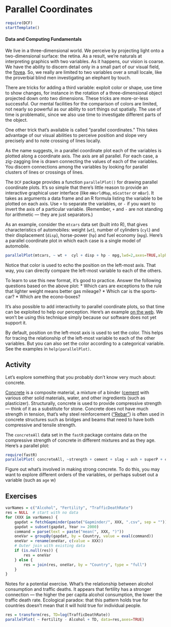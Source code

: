 Parallel Coordinates
========================================================

```r
require(DCF)
startTemplate()
```

#### Data and Computing Fundamentals

We live in a three-dimensional world.  We perceive by projecting light onto a two-dimensional surface: the retina.  As a result, we're naturals at interpreting graphics with two variables.  As it happens, our vision is coarse.  We have the ability to discern detail only in a small part of our visual field, the [fovea](http://en.wikipedia.org/wiki/Fovea_centralis).  So, we really are limited to two variables over a small locale, like the proverbial blind men investigating an elephant by touch.

There are tricks for adding a third variable: exploit color or shape, use time to show changes, for instance in the rotation of a three-dimensional object projected down onto two dimensions.  These tricks are more-or-less successful.  Our mental facilities for the comparison of colors are limited, not nearly so powerful as our ability to sort things out spatially.  The use of time is problematic, since we also use time to investigate different parts of the object.

One other trick that's available is called "parallel coordinates."  This takes advantage of our visual abilities to perceive position and slope very precisely and to note crossing of lines locally.

As the name suggests, in a parallel coordinate plot each of the variables is plotted along a coordinate axis.  The axis are all parallel.  For each case, a zig-zagging line is drawn connecting the values of each of the variables.  You discern connections among the variables by looking for parallel clusters of lines or crossings of lines.

The `DCF` package provides a function `parallelPlot()` for drawing parallel coordinate plots.  It's so simple that there's little reason to provide an interactive graphical user interface (like `mWorldMap`, `mScatter` or `mBar`).  It takes as arguments a data frame and an R formula listing the variable to be plotted on each axis.  Use `+` to separate the variables, or `-` if you want to invert the axis of a particular variable.  (Remember, `+` and `-` are not standing for arithmetic --- they are just separators.)

As an example, consider the `mtcars` data set (built into R), that gives characteristics of automobiles: weight (`wt`), number of cylinders (`cyl`) and their displacement (`disp`), horse-power (`hp`) and fuel economy (`mpg`).  Here's a parallel coordinate plot in which each case is a single model of automobile.

```r
parallelPlot(mtcars, ~ wt +  cyl + disp + hp - mpg,lwd=2,axes=TRUE,alpha=.5)
```
Notice that color is used to echo the position on the left-most axis.  That way, you can directly compare the left-most variable to each of the others.

To learn to use this new format, it's good to practice.  Answer the following questions based on the above plot:
* Which cars are exceptions to the rule that lighter weight means better gas mileage?
* Which car is the sports-car?
* Which are the econo-boxes?

It's also possible to add interactivity to parallel coordinate plots, so that time can be exploited to help our perception.  Here's an example [on the web](http://syntagmatic.github.com/parallel-coordinates/).  We won't be using this technique simply because our software does not yet support it.

By default, position on the left-most axis is used to set the color.  This helps for tracing the relationship of the left-most variable to each of the other variables.  But you can also set the color according to a categorical variable.  See the examples in `help(parallelPlot)`.

## Activity

Let's explore something that you probably don't know very much about: concrete.

[Concrete](http://en.wikipedia.org/wiki/Concrete) is a composite material, a mixture of a binder ([cement](http://en.wikipedia.org/wiki/Cement) with various other solid materials, water, and other ingredients (such as plasticizer).  Structurally, concrete is used to provide compressive strength --- think of it as a substitute for stone.  Concrete does not have much strength in tension, that's why steel reinforcement (["Rebar"](http://en.wikipedia.org/wiki/Rebar)) is often used in concrete structures such as bridges and beams that need to have both compressive and tensile strength.

The `concreteAll` data set in the `fastR` package contains data on the compressive strength of concrete in different mixtures and as they age.  Here's a parallel plot:
```r
require(fastR)
parallelPlot( concreteAll, ~strength + cement + slag + ash + superP + coarseAg + fineAg + age)
```

Figure out what's involved in making strong concrete.  To do this, you may want to explore different orders of the variables, or perhaps subset out a variable (such as `age` w)

## Exercises

```r
varNames = c("Alcohol", "Fertility", "TrafficDeathRate")
res = NULL  # start with no data
for (XXX in varNames) {
    gapdat = fetchGapminder(paste("Gapminder/", XXX, ".csv", sep = ""))
    gapdat = subset(gapdat, Year >= 2000)
    command = parse(text = paste("mean(", XXX, ")"))
    oneVar = groupBy(gapdat, by = Country, value = eval(command))
    oneVar = rename(oneVar, c(value = XXX))
    # Outer join with existing data
    if (is.null(res)) {
        res = oneVar
    } else {
        res = join(res, oneVar, by = "Country", type = "full")
    }
}

```

Notes for a potential exercise.  What's the relationship between alcohol consumption and traffic deaths.  It appears that fertility has a stronger connection --- the higher the per capita alcohol consumption, the lower the traffic death rate.  Ecological paradox: that this pattern holds true for countries doesn't mean that it will hold true for individual people.

```r
res = transform(res, TD=log(TrafficDeathRate))
parallelPlot( ~ Fertility - Alcohol + TD, data=res,axes=TRUE)
```

